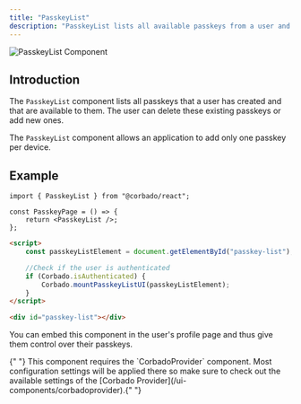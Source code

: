 ```yaml
---
title: "PasskeyList"
description: "PasskeyList lists all available passkeys from a user and allows to manage the passkeys."
---
```


![PasskeyList Component](/images/frontend-integration/ui-components/passkeylist/passkeylist.webp)

## Introduction

The `PasskeyList` component lists all passkeys that a user has created and that are available to them. The user can delete these existing passkeys or add new ones.

The `PasskeyList` component allows an application to add only one passkey per device.

## Example

<CodeGroup>

```tsx Typescript
import { PasskeyList } from "@corbado/react";

const PasskeyPage = () => {
    return <PasskeyList />;
};
```

```html VanillaJS
<script>
    const passkeyListElement = document.getElementById("passkey-list"); //Element where you want to render PasskeyList UI

    //Check if the user is authenticated
    if (Corbado.isAuthenticated) {
        Corbado.mountPasskeyListUI(passkeyListElement);
    }
</script>

<div id="passkey-list"></div>
```

</CodeGroup>

You can embed this component in the user's profile page and thus give them control over their passkeys.

<Note>
    {" "}
    This component requires the `CorbadoProvider` component. Most configuration settings
    will be applied there so make sure to check out the available settings of the
    [Corbado Provider](/ui-components/corbadoprovider).{" "}
</Note>
